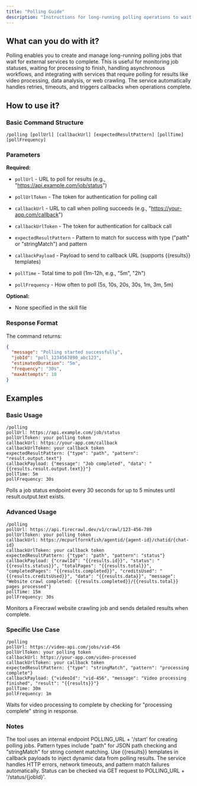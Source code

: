 ```yaml
---
title: "Polling Guide"
description: "Instructions for long-running polling operations to wait for external services to complete and trigger callbacks"
---
```


## What can you do with it?

Polling enables you to create and manage long-running polling jobs that wait for external services to complete. This is useful for monitoring job statuses, waiting for processing to finish, handling asynchronous workflows, and integrating with services that require polling for results like video processing, data analysis, or web crawling. The service automatically handles retries, timeouts, and triggers callbacks when operations complete.

## How to use it?

### Basic Command Structure
```
/polling [pollUrl] [callbackUrl] [expectedResultPattern] [pollTime] [pollFrequency]
```

### Parameters

**Required:**

- `pollUrl` - URL to poll for results (e.g., "https://api.example.com/job/status")

- `pollUrlToken` - The token for authentication for polling call

- `callbackUrl` - URL to call when polling succeeds (e.g., "https://your-app.com/callback")

- `callbackUrlToken` - The token for authentication for callback call

- `expectedResultPattern` - Pattern to match for success with type ("path" or "stringMatch") and pattern

- `callbackPayload` - Payload to send to callback URL (supports {{results}} templates)

- `pollTime` - Total time to poll (1m-12h, e.g., "5m", "2h")

- `pollFrequency` - How often to poll (5s, 10s, 20s, 30s, 1m, 3m, 5m)

**Optional:**

- None specified in the skill file

### Response Format

The command returns:
```json
{
  "message": "Polling started successfully",
  "jobId": "poll_1234567890_abc123",
  "estimatedDuration": "5m",
  "frequency": "30s",
  "maxAttempts": 10
}
```

## Examples

### Basic Usage
```
/polling
pollUrl: https://api.example.com/job/status
pollUrlToken: your polling token
callbackUrl: https://your-app.com/callback
callbackUrlToken: your callback token
expectedResultPattern: {"type": "path", "pattern": "result.output.text"}
callbackPayload: {"message": "Job completed", "data": "{{results.result.output.text}}"}
pollTime: 5m
pollFrequency: 30s
```
Polls a job status endpoint every 30 seconds for up to 5 minutes until result.output.text exists.

### Advanced Usage
```
/polling
pollUrl: https://api.firecrawl.dev/v1/crawl/123-456-789
pollUrlToken: your polling token
callbackUrl: https://mcpurlfornkfish/agentid/{agent-id}/chatid/{chat-id}
callbackUrlToken: your callback token
expectedResultPattern: {"type": "path", "pattern": "status"}
callbackPayload: {"crawlId": "{{results.id}}", "status": "{{results.status}}", "totalPages": "{{results.total}}", "completedPages": "{{results.completed}}", "creditsUsed": "{{results.creditsUsed}}", "data": "{{results.data}}", "message": "Website crawl completed: {{results.completed}}/{{results.total}} pages processed"}
pollTime: 15m
pollFrequency: 30s
```
Monitors a Firecrawl website crawling job and sends detailed results when complete.

### Specific Use Case
```
/polling
pollUrl: https://video-api.com/jobs/vid-456
pollUrlToken: your polling token
callbackUrl: https://your-app.com/video-processed
callbackUrlToken: your callback token
expectedResultPattern: {"type": "stringMatch", "pattern": "processing complete"}
callbackPayload: {"videoId": "vid-456", "message": "Video processing finished", "result": "{{results}}"}
pollTime: 30m
pollFrequency: 1m
```
Waits for video processing to complete by checking for "processing complete" string in response.

### Notes 

The tool uses an internal endpoint POLLING_URL + '/start' for creating polling jobs. Pattern types include "path" for JSON path checking and "stringMatch" for string content matching. Use {{results}} templates in callback payloads to inject dynamic data from polling results. The service handles HTTP errors, network timeouts, and pattern match failures automatically. Status can be checked via GET request to POLLING_URL + '/status/{jobId}'.
